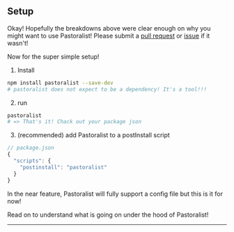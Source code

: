 <section>

## Setup

Okay! Hopefully the breakdowns above were clear enough on why you might want to use Pastoralist!
Please submit a [pull request](https://github.com/yowainwright/pastoralist/pulls) or [issue](https://github.com/yowainwright/pastoralist/issues) if it wasn't!

Now for the super simple setup!

1. Install

```bash
npm install pastoralist --save-dev
# pastoralist does not expect to be a dependency! It's a tool!!!
```

2. run

```bash
pastoralist
# => That's it! Chack out your package json
```

3. (recommended) add Pastoralist to a postInstall script

```js
// package.json
{
  "scripts": {
    "postinstall": "pastoralist"
  }
}
```

In the near feature, Pastoralist will fully support a config file but this is it for now!

Read on to understand what is going on under the hood of Pastoralist!

---

</section>
